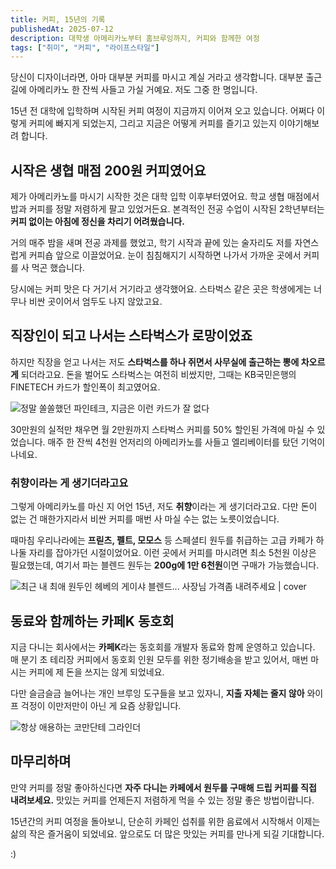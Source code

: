 ```yaml
---
title: 커피, 15년의 기록
publishedAt: 2025-07-12
description: 대학생 아메리카노부터 홈브루잉까지, 커피와 함께한 여정
tags: ["취미", "커피", "라이프스타일"]
---
```


당신이 디자이너라면, 아마 대부분 커피를 마시고 계실 거라고 생각합니다. 대부분 출근길에 아메리카노 한 잔씩 사들고 가실 거예요. 저도 그중 한 명입니다.

15년 전 대학에 입학하며 시작된 커피 여정이 지금까지 이어져 오고 있습니다. 어쩌다 이렇게 커피에 빠지게 되었는지, 그리고 지금은 어떻게 커피를 즐기고 있는지 이야기해보려 합니다.

## 시작은 생협 매점 200원 커피였어요

제가 아메리카노를 마시기 시작한 것은 대학 입학 이후부터였어요. 학교 생협 매점에서 밥과 커피를 정말 저렴하게 팔고 있었거든요. 본격적인 전공 수업이 시작된 2학년부터는 **커피 없이는 아침에 정신을 차리기 어려웠습니다.**

거의 매주 밤을 새며 전공 과제를 했었고, 학기 시작과 끝에 있는 술자리도 저를 자연스럽게 커피숍 앞으로 이끌었어요. 눈이 침침해지기 시작하면 나가서 가까운 곳에서 커피를 사 먹곤 했습니다.

당시에는 커피 맛은 다 거기서 거기라고 생각했어요. 스타벅스 같은 곳은 학생에게는 너무나 비싼 곳이어서 엄두도 나지 않았고요.

## 직장인이 되고 나서는 스타벅스가 로망이었죠

하지만 직장을 얻고 나서는 저도 **스타벅스를 하나 쥐면서 사무실에 출근하는 뽕에 차오르게** 되더라고요. 돈을 벌어도 스타벅스는 여전히 비쌌지만, 그때는 KB국민은행의 FINETECH 카드가 할인폭이 최고였어요.

![정말 쏠쏠했던 파인테크, 지금은 이런 카드가 잘 없다](/images/kb-finetech-card.png)

30만원의 실적만 채우면 월 2만원까지 스타벅스 커피를 50% 할인된 가격에 마실 수 있었습니다. 매주 한 잔씩 4천원 언저리의 아메리카노를 사들고 엘리베이터를 탔던 기억이 나네요.

### 취향이라는 게 생기더라고요

그렇게 아메리카노를 마신 지 어언 15년, 저도 **취향**이라는 게 생기더라고요. 다만 돈이 없는 건 매한가지라서 비싼 커피를 매번 사 마실 수는 없는 노릇이었습니다.

때마침 우리나라에는 **프릳츠, 펠트, 모모스** 등 스페셜티 원두를 취급하는 고급 카페가 하나둘 자리를 잡아가던 시절이었어요. 이런 곳에서 커피를 마시려면 최소 5천원 이상은 필요했는데, 여기서 파는 블렌드 원두는 **200g에 1만 6천원**이면 구매가 가능했습니다.

![최근 내 최애 원두인 헤베의 게이샤 블렌드... 사장님 가격좀 내려주세요 | cover](/images/coffeebean-hebe.jpg)

## 동료와 함께하는 카페K 동호회

지금 다니는 회사에서는 **카페K**라는 동호회를 개발자 동료와 함께 운영하고 있습니다. 매 분기 초 테리장 커피에서 동호회 인원 모두를 위한 정기배송을 받고 있어서, 매번 마시는 커피에 제 돈을 쓰지는 않게 되었네요.

다만 슬금슬금 늘어나는 개인 브루잉 도구들을 보고 있자니, **지출 자체는 줄지 않아** 와이프 걱정이 이만저만이 아닌 게 요즘 상황입니다.

![항상 애용하는 코만단테 그라인더](/images/brewing-comandante.jpg)

## 마무리하며

만약 커피를 정말 좋아하신다면 **자주 다니는 카페에서 원두를 구매해 드립 커피를 직접 내려보세요.** 맛있는 커피를 언제든지 저렴하게 먹을 수 있는 정말 좋은 방법이랍니다.

15년간의 커피 여정을 돌아보니, 단순히 카페인 섭취를 위한 음료에서 시작해서 이제는 삶의 작은 즐거움이 되었네요. 앞으로도 더 많은 맛있는 커피를 만나게 되길 기대합니다.

:)
